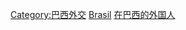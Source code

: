{{Commonscat|Ambassadors to Brazil}}

[[Category:巴西外交|Category:巴西外交]]
[[Category:駐各國大使|Brasil]]
[[Category:在巴西的外国人|]]